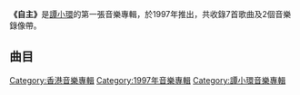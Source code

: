 {{Infobox album <!-- See Wikipedia:WikiProject_Albums -->
| name       = 自主
| type       = EP
| artist     = [[譚小環|譚小環]]
| cover      = 譚小環 自主.jpg
| released   = 1997年
| recorded   = 1997年
| genre      = [[粵語流行音樂|粵語流行音樂]]
| length     = 26分59秒
| label      = [[博德曼音樂_(香港)|BMG]]
<!-- 未知參數 | number     = 7 -->
| producer   = [[陳光榮|陳光榮]] (1,7的音樂監製)<br>[[蔡本傑|蔡本傑]] (2,3,4,5,6的音樂監製)
| prev_title = 
| prev_year  = 
| next_title = [[最差情人|最差情人]]
| next_year  = 1998
}}
'''《自主》'''是[[譚小環|譚小環]]的第一張音樂專輯，於1997年推出，共收錄7首歌曲及2個音樂錄像帶。

==曲目==
{{tracklist
| headline        = CD
| total_length    = 26:59

| title1         = 被愛
| music1         = [[陳光榮|陳光榮]]
| lyrics1        = [[梁芷珊|梁芷珊]]
| arranger1      = 陳光榮
| longnote1      = 
| length1        = 3:43

| title2         = 往日情歌
| music2         = [[曾加謀|曾加謀]]
| lyrics2        = [[周禮茂|周禮茂]]
| arranger2      = [[Ted_Lo|Ted Lo]]
| longnote2      = 
| length2        = 3:37

| title3         = 換季
| music3         = [[郭熾賢|郭熾賢]]
| lyrics3        = [[李敏_(香港)|李敏]]
| arranger3      = 郭熾賢
| longnote3      = 
| length3        = 4:16

| title4         = 我要自主
| music4         = 郭熾賢
| lyrics4        = 李敏
| arranger4      = 郭熾賢
| longnote4      = 
| length4        = 3:58

| title5         = 人的心
| music5         = [[宇德敬子|宇德敬子]]
| lyrics5        = 李敏
| arranger5      = [[Roel_A._Garcia|Roel A. Garcia]]
| longnote5      = 
| length5        = 4:09

| title6         = 一個月
| music6         = [[黃偉年|黃偉年]]
| lyrics6        = [[陳少琪|陳少琪]]
| arranger6      = 黃偉年
| longnote6      = 
| length6        = 4:33

| title7         = 被愛
| music7         = 陳光榮
| lyrics7        = 梁芷珊
| arranger7      = 陳光榮
| note7          = 戀Mix
| longnote7      = 
| length7        = 2:40
}}

{{tracklist
| headline        = VCD
| total_length    = 

| title1          = (Untitled)
| length1         = 

| title2          = 被愛 MV
| length2         = 

| title3          = 我要自主 MV
| length3         = 
}}

[[Category:香港音樂專輯|Category:香港音樂專輯]]
[[Category:1997年音樂專輯|Category:1997年音樂專輯]]
[[Category:譚小環音樂專輯|Category:譚小環音樂專輯]]